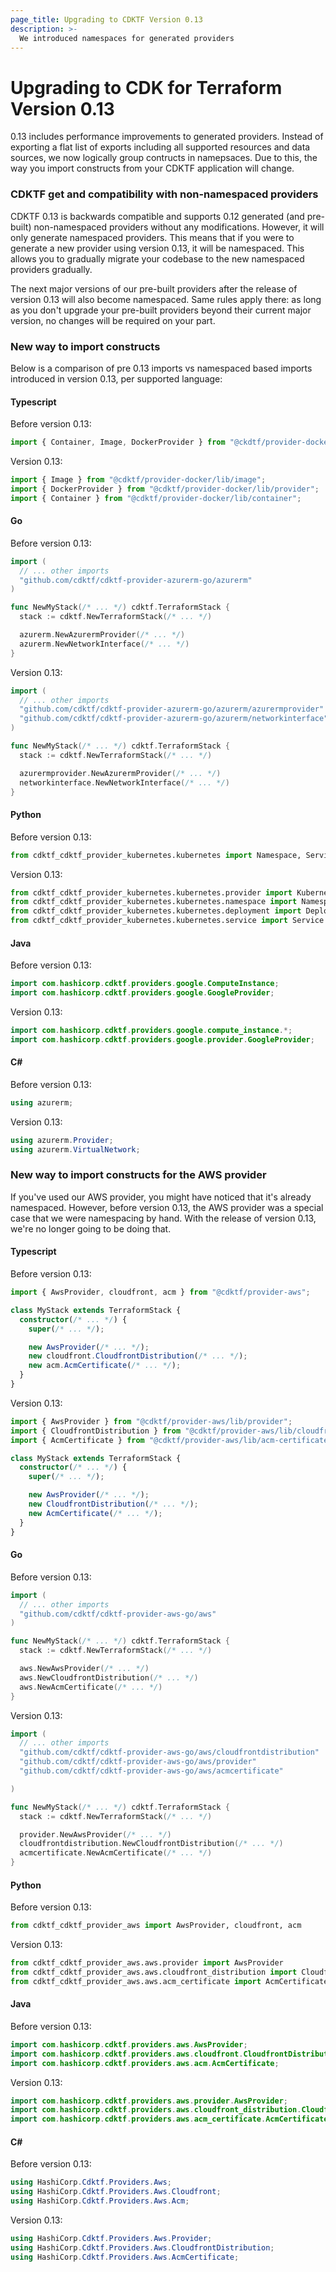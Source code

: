 ```yaml
---
page_title: Upgrading to CDKTF Version 0.13
description: >-
  We introduced namespaces for generated providers
---
```


# Upgrading to CDK for Terraform Version 0.13

0.13 includes performance improvements to generated providers. Instead of exporting a flat list of exports
including all supported resources and data sources, we now logically group contructs in namepsaces.
Due to this, the way you import constructs from your CDKTF application will change.

### CDKTF get and compatibility with non-namespaced providers

CDKTF 0.13 is backwards compatible and supports 0.12 generated (and pre-built) non-namespaced providers without
any modifications. However, it will only generate namespaced providers. This means that if you were to generate
a new provider using version 0.13, it will be namespaced. This allows you to gradually migrate your codebase to
the new namespaced providers gradually.

The next major versions of our pre-built providers after the release of version 0.13 will also become namespaced.
Same rules apply there: as long as you don't upgrade your pre-built providers beyond their current major version,
no changes will be required on your part.

### New way to import constructs

Below is a comparison of pre 0.13 imports vs namespaced based imports introduced in version 0.13,
per supported language:

#### Typescript

Before version 0.13:

```typescript
import { Container, Image, DockerProvider } from "@ckdtf/provider-docker";
```

Version 0.13:

```typescript
import { Image } from "@cdktf/provider-docker/lib/image";
import { DockerProvider } from "@cdktf/provider-docker/lib/provider";
import { Container } from "@cdktf/provider-docker/lib/container";
```

#### Go

<!-- Talk to people about our move to cdktf -->

Before version 0.13:

```go
import (
  // ... other imports
  "github.com/cdktf/cdktf-provider-azurerm-go/azurerm"
)

func NewMyStack(/* ... */) cdktf.TerraformStack {
  stack := cdktf.NewTerraformStack(/* ... */)

  azurerm.NewAzurermProvider(/* ... */)
  azurerm.NewNetworkInterface(/* ... */)
}
```

Version 0.13:

```go
import (
  // ... other imports
  "github.com/cdktf/cdktf-provider-azurerm-go/azurerm/azurermprovider"
  "github.com/cdktf/cdktf-provider-azurerm-go/azurerm/networkinterface"
)

func NewMyStack(/* ... */) cdktf.TerraformStack {
  stack := cdktf.NewTerraformStack(/* ... */)

  azurermprovider.NewAzurermProvider(/* ... */)
  networkinterface.NewNetworkInterface(/* ... */)
}
```

#### Python

Before version 0.13:

```python
from cdktf_cdktf_provider_kubernetes.kubernetes import Namespace, Service, Deployment, KubernetesProvider
```

Version 0.13:

```python
from cdktf_cdktf_provider_kubernetes.kubernetes.provider import KubernetesProvider
from cdktf_cdktf_provider_kubernetes.kubernetes.namespace import Namespace
from cdktf_cdktf_provider_kubernetes.kubernetes.deployment import Deployment
from cdktf_cdktf_provider_kubernetes.kubernetes.service import Service
```

#### Java

Before version 0.13:

```java
import com.hashicorp.cdktf.providers.google.ComputeInstance;
import com.hashicorp.cdktf.providers.google.GoogleProvider;
```

Version 0.13:

```java
import com.hashicorp.cdktf.providers.google.compute_instance.*;
import com.hashicorp.cdktf.providers.google.provider.GoogleProvider;
```

#### C\#

Before version 0.13:

```csharp
using azurerm;
```

Version 0.13:

```csharp
using azurerm.Provider;
using azurerm.VirtualNetwork;
```

### New way to import constructs for the AWS provider

If you've used our AWS provider, you might have noticed that it's already namespaced. However, before
version 0.13, the AWS provider was a special case that we were namespacing by hand. With the release of
version 0.13, we're no longer going to be doing that.

#### Typescript

Before version 0.13:

```typescript
import { AwsProvider, cloudfront, acm } from "@cdktf/provider-aws";

class MyStack extends TerraformStack {
  constructor(/* ... */) {
    super(/* ... */);

    new AwsProvider(/* ... */);
    new cloudfront.CloudfrontDistribution(/* ... */);
    new acm.AcmCertificate(/* ... */);
  }
}
```

Version 0.13:

```typescript
import { AwsProvider } from "@cdktf/provider-aws/lib/provider";
import { CloudfrontDistribution } from "@cdktf/provider-aws/lib/cloudfront-distribution";
import { AcmCertificate } from "@cdktf/provider-aws/lib/acm-certificate";

class MyStack extends TerraformStack {
  constructor(/* ... */) {
    super(/* ... */);

    new AwsProvider(/* ... */);
    new CloudfrontDistribution(/* ... */);
    new AcmCertificate(/* ... */);
  }
}
```

#### Go

Before version 0.13:

```go
import (
  // ... other imports
  "github.com/cdktf/cdktf-provider-aws-go/aws"
)

func NewMyStack(/* ... */) cdktf.TerraformStack {
  stack := cdktf.NewTerraformStack(/* ... */)

  aws.NewAwsProvider(/* ... */)
  aws.NewCloudfrontDistribution(/* ... */)
  aws.NewAcmCertificate(/* ... */)
}
```

Version 0.13:

```go
import (
  // ... other imports
  "github.com/cdktf/cdktf-provider-aws-go/aws/cloudfrontdistribution"
  "github.com/cdktf/cdktf-provider-aws-go/aws/provider"
  "github.com/cdktf/cdktf-provider-aws-go/aws/acmcertificate"

)

func NewMyStack(/* ... */) cdktf.TerraformStack {
  stack := cdktf.NewTerraformStack(/* ... */)

  provider.NewAwsProvider(/* ... */)
  cloudfrontdistribution.NewCloudfrontDistribution(/* ... */)
  acmcertificate.NewAcmCertificate(/* ... */)
}
```

#### Python

Before version 0.13:

```python
from cdktf_cdktf_provider_aws import AwsProvider, cloudfront, acm
```

Version 0.13:

```python
from cdktf_cdktf_provider_aws.aws.provider import AwsProvider
from cdktf_cdktf_provider_aws.aws.cloudfront_distribution import CloudfrontDistribution
from cdktf_cdktf_provider_aws.aws.acm_certificate import AcmCertificate
```

#### Java

Before version 0.13:

```java
import com.hashicorp.cdktf.providers.aws.AwsProvider;
import com.hashicorp.cdktf.providers.aws.cloudfront.CloudfrontDistribution;
import com.hashicorp.cdktf.providers.aws.acm.AcmCertificate;
```

Version 0.13:

```java
import com.hashicorp.cdktf.providers.aws.provider.AwsProvider;
import com.hashicorp.cdktf.providers.aws.cloudfront_distribution.CloudfrontDistribution;
import com.hashicorp.cdktf.providers.aws.acm_certificate.AcmCertificate;
```

#### C\#

Before version 0.13:

```csharp
using HashiCorp.Cdktf.Providers.Aws;
using HashiCorp.Cdktf.Providers.Aws.Cloudfront;
using HashiCorp.Cdktf.Providers.Aws.Acm;
```

Version 0.13:

```csharp
using HashiCorp.Cdktf.Providers.Aws.Provider;
using HashiCorp.Cdktf.Providers.Aws.CloudfrontDistribution;
using HashiCorp.Cdktf.Providers.Aws.AcmCertificate;
```
